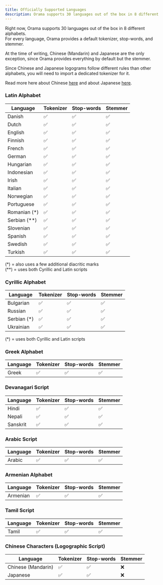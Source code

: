```yaml
---
title: Officially Supported Languages
description: Orama supports 30 languages out of the box in 8 different alphabets. For every language, Orama provides a default tokenizer, stop-words, and stemmer.
---
```



Right now, Orama supports 30 languages out of the box in 8 different alphabets. \
For every language, Orama provides a default tokenizer, stop-words, and stemmer.

<Aside type="note" title='🇨🇳🇯🇵 A note on Chinese and Japanese'>
At the time of writing, Chinese (Mandarin) and Japanese are the only exception, since Orama provides everything by default but the stemmer.

Since Chinese and Japanese logograms follow different rules than other alphabets, you will need to import a dedicated tokenizer for it.

Read more here about Chinese [here](/open-source/supported-languages/using-chinese-with-orama) and about Japanese [here](/open-source/supported-languages/using-japanese-with-orama).
</Aside>


### Latin Alphabet

| Language       | Tokenizer | Stop-words | Stemmer |
| -------------- | --------- | ---------- | ------- |
| Danish         | ✅        | ✅         | ✅      |
| Dutch          | ✅        | ✅         | ✅      |
| English        | ✅        | ✅         | ✅      |
| Finnish        | ✅        | ✅         | ✅      |
| French         | ✅        | ✅         | ✅      |
| German         | ✅        | ✅         | ✅      |
| Hungarian      | ✅        | ✅         | ✅      |
| Indonesian     | ✅        | ✅         | ✅      |
| Irish          | ✅        | ✅         | ✅      |
| Italian        | ✅        | ✅         | ✅      |
| Norwegian      | ✅        | ✅         | ✅      |
| Portuguese     | ✅        | ✅         | ✅      |
| Romanian (\*)  | ✅        | ✅         | ✅      |
| Serbian (\*\*) | ✅        | ✅         | ✅      |
| Slovenian      | ✅        | ✅         | ✅      |
| Spanish        | ✅        | ✅         | ✅      |
| Swedish        | ✅        | ✅         | ✅      |
| Turkish        | ✅        | ✅         | ✅      |

(\*) = also uses a few additional diacritic marks \
(\*\*) = uses both Cyrillic and Latin scripts

### Cyrillic Alphabet

| Language     | Tokenizer | Stop-words | Stemmer |
| ------------ | --------- | ---------- | ------- |
| Bulgarian    | ✅        | ✅         | ✅      |
| Russian      | ✅        | ✅         | ✅      |
| Serbian (\*) | ✅        | ✅         | ✅      |
| Ukrainian    | ✅        | ✅         | ✅      |

(\*) = uses both Cyrillic and Latin scripts

### Greek Alphabet

| Language | Tokenizer | Stop-words | Stemmer |
| -------- | --------- | ---------- | ------- |
| Greek    | ✅        | ✅         | ✅      |

### Devanagari Script

| Language | Tokenizer | Stop-words | Stemmer |
| -------- | --------- | ---------- | ------- |
| Hindi    | ✅        | ✅         | ✅      |
| Nepali   | ✅        | ✅         | ✅      |
| Sanskrit | ✅        | ✅         | ✅      |

### Arabic Script

| Language | Tokenizer | Stop-words | Stemmer |
| -------- | --------- | ---------- | ------- |
| Arabic   | ✅        | ✅         | ✅      |

### Armenian Alphabet

| Language | Tokenizer | Stop-words | Stemmer |
| -------- | --------- | ---------- | ------- |
| Armenian | ✅        | ✅         | ✅      |

### Tamil Script

| Language | Tokenizer | Stop-words | Stemmer |
| -------- | --------- | ---------- | ------- |
| Tamil    | ✅        | ✅         | ✅      |

### Chinese Characters (Logographic Script)

| Language           | Tokenizer | Stop-words | Stemmer |
| ------------------ | --------- | ---------- | ------- |
| Chinese (Mandarin) | ✅        | ✅         | ❌      |
| Japanese           | ✅        | ✅         | ❌      |
